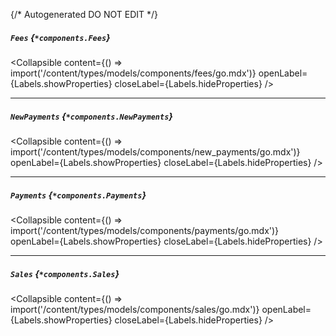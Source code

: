 {/* Autogenerated DO NOT EDIT  */}

##### `Fees` *{`*components.Fees`}*

<Collapsible content={() => import('/content/types/models/components/fees/go.mdx')} openLabel={Labels.showProperties} closeLabel={Labels.hideProperties} />


---
##### `NewPayments` *{`*components.NewPayments`}*

<Collapsible content={() => import('/content/types/models/components/new_payments/go.mdx')} openLabel={Labels.showProperties} closeLabel={Labels.hideProperties} />


---
##### `Payments` *{`*components.Payments`}*

<Collapsible content={() => import('/content/types/models/components/payments/go.mdx')} openLabel={Labels.showProperties} closeLabel={Labels.hideProperties} />


---
##### `Sales` *{`*components.Sales`}*

<Collapsible content={() => import('/content/types/models/components/sales/go.mdx')} openLabel={Labels.showProperties} closeLabel={Labels.hideProperties} />



